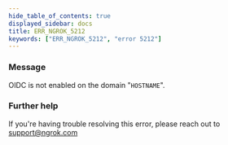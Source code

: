 ```yaml
---
hide_table_of_contents: true
displayed_sidebar: docs
title: ERR_NGROK_5212
keywords: ["ERR_NGROK_5212", "error 5212"]
---
```


### Message

OIDC is not enabled on the domain "`HOSTNAME`".

### Further help

If you're having trouble resolving this error, please reach out to [support@ngrok.com](mailto:support@ngrok.com?subject=Help%20with%20ERR_NGROK_5212)
